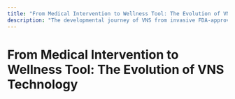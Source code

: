 ```yaml
---
title: "From Medical Intervention to Wellness Tool: The Evolution of VNS Technology"
description: "The developmental journey of VNS from invasive FDA-approved treatments to non-invasive consumer applications."
---
```


# From Medical Intervention to Wellness Tool: The Evolution of VNS Technology

